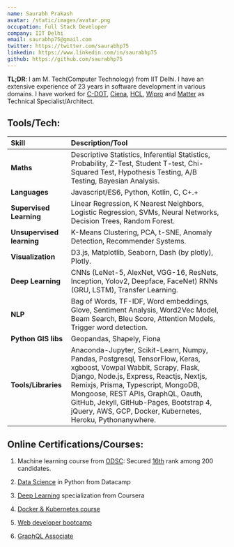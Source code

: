 ```yaml
---
name: Saurabh Prakash
avatar: /static/images/avatar.png
occupation: Full Stack Developer
company: IIT Delhi
email: saurabhp75@gmail.com
twitter: https://twitter.com/saurabhp75
linkedin: https://www.linkedin.com/in/saurabhp75
github: https://github.com/saurabhp75
---
```


**TL;DR**: I am M. Tech(Computer Technology) from IIT Delhi. I have an extensive experience of 23 years in software development in various domains. I have worked for [C-DOT](http://www.cdot.in/cdotweb/web/home.php), [Ciena](https://www.ciena.in/), [HCL](https://www.hcltech.com/), [Wipro](https://www.wipro.com/en-IN/) and [Matter](https://matter.in/) as Technical Specialist/Architect.

## Tools/Tech:

| Skill                     | Description/Tool                                                                                                                                                                                                                                                                                                                                    |
| :------------------------ | :-------------------------------------------------------------------------------------------------------------------------------------------------------------------------------------------------------------------------------------------------------------------------------------------------------------------------------------------------- |
| **Maths**                 | Descriptive Statistics, Inferential Statistics, Probability, Z-Test, Student T-test, Chi-Squared Test, Hypothesis Testing, A/B Testing, Bayesian Analysis.                                                                                                                                                                                          |
| **Languages**             | Javascript/ES6, Python, Kotlin, C, C+.+                                                                                                                                                                                                                                                                                                             |
| **Supervised Learning**   | Linear Regression, K Nearest Neighbors, Logistic Regression, SVMs, Neural Networks, Decision Trees, Random Forest.                                                                                                                                                                                                                                  |
| **Unsupervised learning** | K-Means Clustering, PCA, t-SNE, Anomaly Detection, Recommender Systems.                                                                                                                                                                                                                                                                             |
| **Visualization**         | D3.js, Matplotlib, Seaborn, Dash (by plotly), Plotly.                                                                                                                                                                                                                                                                                               |
| **Deep Learning**         | CNNs (LeNet-5, AlexNet, VGG-16, ResNets, Inception, Yolov2, Deepface, FaceNet) RNNs (GRU, LSTM), Transfer Learning.                                                                                                                                                                                                                                 |
| **NLP**                   | Bag of Words, TF-IDF, Word embeddings, Glove, Sentiment Analysis, Word2Vec Model, Beam Search, Bleu Score, Attention Models, Trigger word detection.                                                                                                                                                                                                |
| **Python GIS libs**       | Geopandas, Shapely, Fiona                                                                                                                                                                                                                                                                                                                           |
| **Tools/Libraries**       | Anaconda-Jupyter, Scikit-Learn, Numpy, Pandas, Postgresql, TensorFlow, Keras, xgboost, Vowpal Wabbit, Scrapy, Flask, Django, Node.js, Express, Reactjs, Nextjs, Remixjs, Prisma, Typescript, MongoDB, Mongoose, REST APIs, GraphQL, Oauth, GitHub, Jekyll, GitHub-Pages, Bootstrap 4, jQuery, AWS, GCP, Docker, Kubernetes, Heroku, Pythonanywhere. |

## Online Certifications/Courses:

1. Machine learning course from [ODSC](https://medium.com/open-machine-learning-course): Secured [16th](https://docs.google.com/spreadsheets/d/1VlVgHJSQff0huK1hPsyNiImztc7wop0E8Gvw3qO5vBk/edit#gid=0) rank among 200 candidates.

2. [Data Science](https://drive.google.com/file/d/17w54CQmzE4EB7MvgiLRyQzSi9_f1mhc-/view?usp=sharing) in Python from Datacamp

3. [Deep Learning](https://www.coursera.org/account/accomplishments/specialization/QK5UWBWPY5DS) specialization from Coursera

4. [Docker & Kubernetes course](https://www.udemy.com/certificate/UC-8ZZFK7OL/)

5. [Web developer bootcamp](https://www.udemy.com/certificate/UC-EP4ZACG7/)

6. [GraphQL Associate](https://www.apollographql.com/tutorials/certifications/61365256-c6d2-4d77-9b8f-624886c59ecd)
